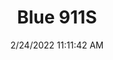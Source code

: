 ---
width: 1333
height: 2000
title: Blue 911S
description: Early blue 911S 2.7
date: 2/24/2022 11:11:42 AM
cameraMake: Sony
cameraModel: ILCE-7M3
lens: FE 35mm F1.4 GM
settingsfStop: f/1.4
settingsISO: ISO 100
settingsShutter: 1/640
settingsFocalLength: 35 mm
---